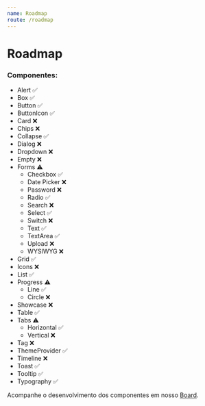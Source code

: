 ```yaml
---
name: Roadmap
route: /roadmap
---
```


# Roadmap

### Componentes:

- Alert ✅
- Box ✅
- Button ✅
- ButtonIcon ✅
- Card ❌
- Chips ❌
- Collapse ✅
- Dialog ❌
- Dropdown ❌
- Empty ❌
- Forms ⚠️
  - Checkbox ✅
  - Date Picker ❌
  - Password ❌
  - Radio ✅
  - Search ❌
  - Select ✅
  - Switch ❌
  - Text ✅
  - TextArea ✅
  - Upload ❌
  - WYSIWYG ❌
- Grid ✅
- Icons ❌
- List ✅
- Progress ⚠️
  - Line ✅
  - Circle ❌
- Showcase ❌
- Table ✅
- Tabs ⚠️
  - Horizontal ✅
  - Vertical ❌
- Tag ❌
- ThemeProvider ✅
- Timeline ❌
- Toast ✅
- Tooltip ✅
- Typography ✅

Acompanhe o desenvolvimento dos componentes em nosso [Board](https://github.com/eduzz/houston/projects/3).
